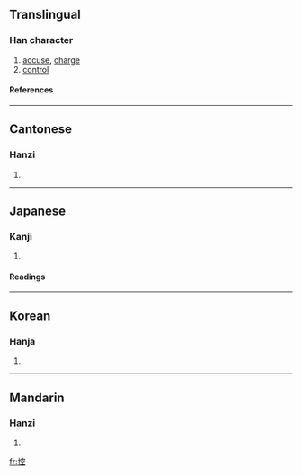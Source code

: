 ==Translingual==
===Han character===
{{Han char|rn=64|rad=手|as=08|sn=11|four=5301<sub>1</sub>|canj=手十金一 (QJCM)}}
# [[accuse]], [[charge]]
# [[control]]
====References====
{{Han ref|kx=0439.070|dkj=12283|dj=0789.070|hdz=31906.090|uh=63A7|ud=25511|bh=B1B1|bd=45489}}
----
==Cantonese==
===Hanzi===
{{yue-hanzi|jyut=|y=hung3}}
# {{defn|Cantonese}}
----
==Japanese==
===Kanji===
{{ja-kanji|grade=|rs=手08}}
# {{defn|Japanese}} 
====Readings====
{{ja-readings|on=[[こう]] (kō)|kun=[[ひかえる]] (hikaeru), [[ひかえ]] (hikae)}}
----
==Korean==
===Hanja===
{{ko-hanja|hangeul=[[공]], [[강]]|eumhun=|rv=gong, gang|mr=kong, kang|y=kong, kang}}
# {{defn|Korean}}
----
==Mandarin==
===Hanzi===
{{cmn-hanzi|pin=[[kòng]] (kong4)|wg=k'ung<sup>4</sup>}}
# {{defn|Mandarin}}

[[fr:控]]